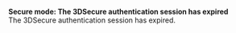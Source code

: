   
<Card title="101304" href="/errors/codes/101304">  

 **Secure mode: The 3DSecure authentication session has expired**  
 The 3DSecure authentication session has expired.  

</Card>